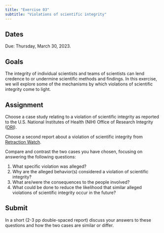 ```yaml
---
title: "Exercise 03"
subtitle: "Violations of scientific integrity"
---
```


## Dates {-}

Due: [Thursday, March 30, 2023]{.orange_due}.

## Goals {-}

The integrity of individual scientists and teams of scientists can lend credence to or undermine scientific methods and findings.
In this exercise, we will explore some of the mechanisms by which violations of scientific integrity come to light.

## Assignment {-}

Choose a case study relating to a violation of scientific integrity as reported to the U.S. National Institutes of Health (NIH) Office of Research Integrity ([ORI](https://ori.hhs.gov/)).

Choose a second report about a violation of scientific integrity from [Retraction Watch](https://retractionwatch.com/).

Compare and contrast the two cases you have chosen, focusing on answering the following questions:

1. What specific violation was alleged?
2. Why are the alleged behavior(s) considered a violation of scientific integrity?
3. What are/were the consequences to the people involved?
4. What could be done to reduce the likelihood that similar alleged violations of scientific integrity occur in the future?

## Submit {-}

In a short (2-3 pp double-spaced report) discuss your answers to these questions and how the two cases are similar or differ.
